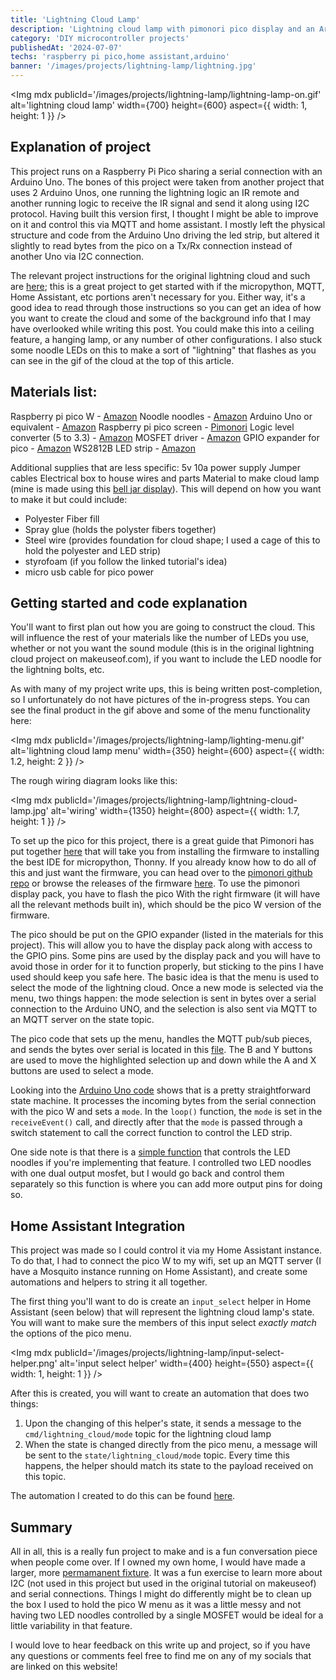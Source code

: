 ```yaml
---
title: 'Lightning Cloud Lamp'
description: 'Lightning cloud lamp with pimonori pico display and an Arduino Uno that runs on MQTT and integrates with Home Assistant'
category: 'DIY microcontroller projects'
publishedAt: '2024-07-07'
techs: 'raspberry pi pico,home assistant,arduino'
banner: '/images/projects/lightning-lamp/lightning.jpg'
---
```


>

<Img
  mdx
  publicId='/images/projects/lightning-lamp/lightning-lamp-on.gif'
  alt='lightning cloud lamp'
  width={700}
  height={600}
  aspect={{ width: 1, height: 1 }}
/>

## Explanation of project

This project runs on a Raspberry Pi Pico sharing a serial connection with an Arduino Uno. The bones of this project
were taken from another project that uses 2 Arduino Unos, one running the lightning logic an IR remote and another
running logic to receive the IR signal and send it along using I2C protocol. Having built this version first, I thought
I might be able to improve on it and control this via MQTT and home assistant. I mostly left the physical structure and
code from the Arduino Uno driving the led strip, but altered it slightly to read bytes from the pico on a Tx/Rx connection
instead of another Uno via I2C connection.

The relevant project instructions for the original lightning cloud and such are [here](https://www.makeuseof.com/tag/build-cloud-lamp-sound-reactive-lightning/); this
is a great project to get started with if the micropython, MQTT, Home Assistant, etc portions aren't necessary for you. Either way,
it's a good idea to read through those instructions so you can get an idea of how you want to create the cloud and some of the background info that I may have overlooked while writing this post. You could make this
into a ceiling feature, a hanging lamp, or any number of other configurations. I also stuck some noodle LEDs on this to make a
sort of "lightning" that flashes as you can see in the gif of the cloud at the top of this article.

## Materials list:

Raspberry pi pico W - [Amazon](https://www.amazon.com/gp/product/B0B72GV3K3/ref=ppx_yo_dt_b_search_asin_title?ie=UTF8&psc=1)
Noodle noodles - [Amazon](https://www.amazon.com/Flexible-Filament-Edison-Diodes-Accessories/dp/B0CDX2D39K/ref=sr_1_4?crid=1T98AGVBPB3ZS&dib=eyJ2IjoiMSJ9.YHCT4ozcdYV1x6XV7-90yBtcFie82Ot0IDpgD-ByQ9bj_-9s0MKhoOhuMT4Mr_oaefEMmd2TA-ga3_CMM4lnDlnA4AO2CtFAzm3Xh0VHVmmybiLS1UJBsc2dJjM1JoCoOybhKJ9FO7jiB443ODo3ufwwTttfB8Bfy1eWzcsBR_NiDG8dqI9MRvsj96o3tVVrG6MS7h5bZxSUMUwi5HQ0WsUgD5Ghsm6_9CSLzaTCs6frEDvGCeqqds7abTbyrm7rEZXbJQGOi8Al0-b43HCZPptckKPXCi0OiE-Vl-lkYQw.OBGijik-1_eRw0QpYrI6a1tnOW9MywIb2nlMtcpiDco&dib_tag=se&keywords=led%2Bnoodle&qid=1722306848&sprefix=led%2Bnoodle%2Caps%2C132&sr=8-4&th=1)
Arduino Uno or equivalent - [Amazon](https://www.amazon.com/gp/product/B01EWOE0UU/ref=ppx_yo_dt_b_search_asin_title?ie=UTF8&psc=1)
Raspberry pi pico screen - [Pimonori](https://shop.pimoroni.com/products/pico-display-pack?variant=32368664215635)
Logic level converter (5 to 3.3) - [Amazon](https://www.amazon.com/gp/product/B07YZTW2SM/ref=ppx_yo_dt_b_search_asin_title?ie=UTF8&psc=1)
MOSFET driver - [Amazon](https://www.amazon.com/gp/product/B01I1J14MO/ref=ppx_yo_dt_b_search_asin_title?ie=UTF8&psc=1)
GPIO expander for pico - [Amazon](https://www.amazon.com/gp/product/B08X6FPRYF/ref=ppx_yo_dt_b_search_asin_title?ie=UTF8&psc=1)
WS2812B LED strip - [Amazon](https://www.amazon.com/gp/product/B088BKY3V9/ref=ppx_yo_dt_b_search_asin_title?ie=UTF8&psc=1)

Additional supplies that are less specific:
5v 10a power supply
Jumper cables
Electrical box to house wires and parts
Material to make cloud lamp (mine is made using this [bell jar display](https://www.amazon.com/gp/product/B07MMWS5BT/ref=ppx_yo_dt_b_search_asin_title?ie=UTF8&psc=1)). This will depend on how you want to make it but could include:

- Polyester Fiber fill
- Spray glue (holds the polyster fibers together)
- Steel wire (provides foundation for cloud shape; I used a cage of this to hold the polyester and LED strip)
- styrofoam (if you follow the linked tutorial's idea)
- micro usb cable for pico power

## Getting started and code explanation

You'll want to first plan out how you are going to construct the cloud. This will influence the rest of your materials like the number of LEDs
you use, whether or not you want the sound module (this is in the original lightning cloud project on makeuseof.com), if you want to
include the LED noodle for the lightning bolts, etc.

As with many of my project write ups, this is being written post-completion, so I unfortunately do not have pictures of the in-progress steps. You can see the
final product in the gif above and some of the menu functionality here:

<Img
  mdx
  publicId='/images/projects/lightning-lamp/lighting-menu.gif'
  alt='lightning cloud lamp menu'
  width={350}
  height={600}
  aspect={{ width: 1.2, height: 2 }}
/>

The rough wiring diagram looks like this:

<Img
  mdx
  publicId='/images/projects/lightning-lamp/lightning-cloud-lamp.jpg'
  alt='wiring'
  width={1350}
  height={800}
  aspect={{ width: 1.7, height: 1 }}
/>

To set up the pico for this project, there is a great guide that Pimonori has put together [here](https://learn.pimoroni.com/article/getting-started-with-pico) that will take you
from installing the firmware to installing the best IDE for micropython, Thonny. If you already know how to do all of this and just want the firmware, you can head over to
the [pimonori github repo](https://github.com/pimoroni/pimoroni-pico?tab=readme-ov-file) or browse the releases of the firmware [here](https://github.com/pimoroni/pimoroni-pico/releases). To use the
pimonori display pack, you have to flash the pico With the right firmware (it will have all the relevant methods built in), which should be the pico W version of the firmware.

The pico should be put on the GPIO expander (listed in the materials for this project). This will allow you to have the display pack along with access to the GPIO pins.
Some pins are used by the display pack and you will have to avoid those in order for it to function properly, but sticking to the pins I have used should keep you safe
here. The basic idea is that the menu is used to select the mode of the lightning cloud. Once a new mode is selected via the menu, two things happen: the mode selection is
sent in bytes over a serial connection to the Arduino UNO, and the selection is also sent via MQTT to an MQTT server on the state topic.

The pico code that sets up the menu, handles the MQTT pub/sub pieces, and sends the bytes over serial is located in this [file](https://github.com/emackinnon1/lightning_cloud_with_display/blob/main/main.py).
The B and Y buttons are used to move the highlighted selection up and down while the A and X buttons are used to select a mode.

Looking into the [Arduino Uno code](https://github.com/emackinnon1/lightning_cloud_with_display/blob/main/lightning_lamp.ino) shows that is a pretty straightforward state machine. It processes the incoming bytes from the serial
connection with the pico W and sets a `mode`. In the `loop()` function, the `mode` is set in the `receiveEvent()` call, and directly after that the `mode` is passed through a switch statement to call the correct function to
control the LED strip.

One side note is that there is a [simple function](https://github.com/emackinnon1/lightning_cloud_with_display/blob/main/lightning_lamp.ino#L57-L60) that controls the LED noodles if you're implementing that feature. I controlled two
LED noodles with one dual output mosfet, but I would go back and control them separately so this function is where you can add more output pins for doing so.

## Home Assistant Integration

This project was made so I could control it via my Home Assistant instance. To do that, I had to connect the pico W to my wifi, set up an MQTT server (I have a Mosquito instance running on Home Assistant), and
create some automations and helpers to string it all together.

The first thing you'll want to do is create an `input_select` helper in Home Assistant (seen below) that will represent the lightning cloud lamp's state. You will want to make sure the members of this input select
_exactly match_ the options of the pico menu.

<Img
  mdx
  publicId='/images/projects/lightning-lamp/input-select-helper.png'
  alt='input select helper'
  width={400}
  height={550}
  aspect={{ width: 1, height: 1 }}
/>

After this is created, you will want to create an automation that does two things:

1. Upon the changing of this helper's state, it sends a message to the `cmd/lightning_cloud/mode` topic for the lightning cloud lamp
2. When the state is changed directly from the pico menu, a message will be sent to the `state/lightning_cloud/mode` topic. Every time this happens, the helper should match its state to the payload received on this topic.

The automation I created to do this can be found [here](https://github.com/emackinnon1/lightning_cloud_with_display/blob/main/lightning_cloud_lamp_state_hass_automation.yaml).

## Summary

All in all, this is a really fun project to make and is a fun conversation piece when people come over. If I owned my own home, I would have made a larger, more [permamanent fixture](https://www.tiktok.com/@thatsjustjessiee/video/7126391426992196907).
It was a fun exercise to learn more about I2C (not used in this project but used in the original tutorial on makeuseof) and serial connections. Things I might do differently might be to clean up the box I used to hold the pico W menu as it was a
little messy and not having two LED noodles controlled by a single MOSFET would be ideal for a little variability in that feature.

I would love to hear feedback on this write up and project, so if you have any questions or comments feel free to find me on any of my socials that are linked on this website!

